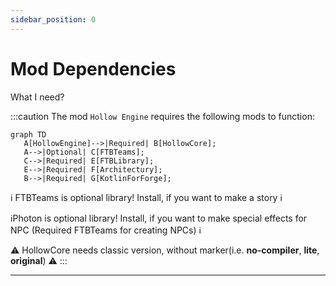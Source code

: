 ```yaml
---
sidebar_position: 0
---
```


# Mod Dependencies

What I need?

:::caution The mod `Hollow Engine` requires the following mods to function:
```mermaid 
graph TD
   A[HollowEngine]-->|Required| B[HollowCore];
   A-->|Optional| C[FTBTeams];
   C-->|Required| E[FTBLibrary];
   E-->|Required| F[Architectury];
   B-->|Required| G[KotlinForForge];
```
ℹ️ FTBTeams is optional library! Install, if you want to make a story ℹ️

ℹ️Photon is optional library! Install, if you want to make special effects for NPC (Required FTBTeams for creating NPCs) ℹ️

⚠️ HollowCore needs classic version, without marker(i.e. **no-compiler**, **lite**, **original**) ⚠️
:::

---

